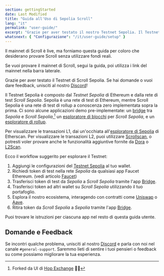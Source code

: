 ```yaml
---
section: gettingStarted
date: Last Modified
title: "Guida all'Uso di Sepolia Scroll"
lang: "it"
permalink: "user-guide/"
excerpt: "Grazie per aver testato il nostro Testnet Sepolia. Il Testnet Sepolia è composto dal Testnet Sepolia di Ethereum e dalla rete di test di Scroll Sepolia."
whatsnext: { "Configurazione": "/it/user-guide/setup" }
---
```



<Aside type="tip" title="Mainnet è Live!">

Il mainnet di Scroll è live, ma forniamo questa guida per coloro che desiderano provare Scroll senza utilizzare fondi reali.

Se vuoi provare il mainnet di Scroll, segui la guida, poi utilizza i link del mainnet nella barra laterale.

</Aside>

Grazie per aver testato il Testnet di Scroll Sepolia. Se hai domande o vuoi dare feedback, unisciti al nostro [Discord](https://discord.gg/scroll)!

Il Testnet Sepolia è composto dal _Testnet Sepolia_ di Ethereum e dalla rete di test _Scroll Sepolia_. Sepolia è una rete di test di Ethereum, mentre Scroll Sepolia è una rete di test di rollup a conoscenza zero implementata sopra la prima. Ci sono alcune applicazioni demo pre-implementate: un [bridge](https://sepolia.scroll.io/bridge) tra _Sepolia_ e _Scroll Sepolia_,[^1] un [esploratore di blocchi](https://sepolia.scrollscan.com) per _Scroll Sepolia_, e un [esploratore di rollup](https://sepolia.scroll.io/rollupscan).

Per visualizzare le transazioni L1, dai un'occhiata all'[esploratore di Sepolia](https://sepolia.etherscan.io/) di Etherscan.
Per visualizzare le transazioni L2, puoi utilizzare [Scrollscan](https://sepolia.scrollscan.com), o potresti voler provare anche le funzionalità aggiuntive fornite da [Dora](https://www.ondora.xyz/network/scroll-sepolia/interactions) o [L2Scan](https://scroll-sepolia.l2scan.co/).

Ecco il workflow suggerito per esplorare il Testnet:

1. Aggiungi le configurazioni del [Testnet Sepolia](https://sepolia.scroll.io/portal) al tuo wallet.
2. Richiedi token di test nella rete _Sepolia_ da qualsiasi app Faucet Ethereum. (vedi articolo [Faucet](/it/user-guide/faucet))
3. Trasferisci token di test da _Sepolia_ a _Scroll Sepolia_ tramite l'app [Bridge](https://sepolia.scroll.io/bridge).
4. Trasferisci token ad altri wallet su _Scroll Sepolia_ utilizzando il tuo portafoglio.
5. Esplora il nostro ecosistema, interagendo con contratti come [Uniswap](https://uniswap-showcase.sepolia.scroll.xyz/) o [Aave](https://app.aave.com).
6. Ritira token da _Scroll Sepolia_ a _Sepolia_ tramite l'app [Bridge](https://sepolia.scroll.io/bridge).

Puoi trovare le istruzioni per ciascuna app nel resto di questa guida utente.

## Domande e Feedback

Se incontri qualche problema, unisciti al nostro [Discord](https://discord.gg/scroll) e parla con noi nel canale `#general-support`. Saremmo lieti di sentire i tuoi pensieri o feedback su come possiamo migliorare la tua esperienza.

[^1]: Forked da UI di [Hop Exchange](https://hop.exchange/) 🐇🙌